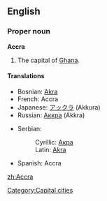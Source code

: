 {{wikipedia}}
==English==

===Proper noun===
'''Accra'''
# The capital of [[Ghana]].

====Translations====
{{top}}
*Bosnian: [[Akra#Bosnian|Akra]] {{f}}
*French: Accra
*Japanese: [[アックラ]] (Akkura)
*Russian: [[Аккра]] (Ákkra)
{{mid}}
*Serbian:
*:Cyrillic: [[Акра#Serbian|Акра]] {{f}}
*:Latin: [[Akra#Serbian|Akra]] {{f}}
*Spanish: Accra {{f}}
{{bottom}}

[[Category:Capital cities]]

[[zh:Accra]]